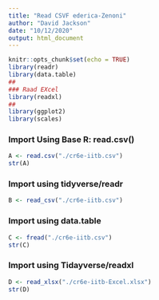 ```yaml
---
title: "Read CSVF ederica-Zenoni"
author: "David Jackson"
date: "10/12/2020"
output: html_document
---
```


```r
knitr::opts_chunk$set(echo = TRUE)
library(readr)
library(data.table)
##
### Raad EXcel
library(readxl)
##
library(ggplot2)
library(scales)
```

### Import Using Base R: read.csv()

```r
A <- read.csv("./cr6e-iitb.csv")
str(A)
```

### Import using tidyverse/readr

```r
B <- read_csv("./cr6e-iitb.csv")
```

### Import using data.table

```r
C <- fread("./cr6e-iitb.csv")
str(C)
```

### Import using Tidayverse/readxl 

```r
D <- read_xlsx("./cr6e-iitb-Excel.xlsx")
str(D)
```

